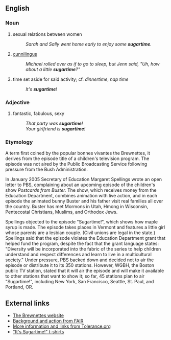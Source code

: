 ==English==
===Noun===
# sexual relations between women
#: ''Sarah and Sally went home early to enjoy some '''sugartime'''.''
# [[cunnilingus]]
#: ''Michael rolled over as if to go to sleep, but Jenn said, "Uh, how about a little '''sugartime'''?"''
# time set aside for said activity; cf. ''dinnertime'', ''nap time''
#: ''It's '''sugartime'''!''

===Adjective===
# fantastic, fabulous, sexy
#: ''That party was '''sugartime'''!''
#: ''Your girlfriend is '''sugartime'''!''

===Etymology===
A term first coined by the popular bonnes vivantes the Brewnettes, it derives from the episode title of a children's television program. The episode was not aired by the Public Broadcasting Service following pressure from the Bush Administration. 

In January 2005 Secretary of Education Margaret Spellings wrote an open letter to PBS, complaining about an upcoming episode of the children's show ''Postcards from Buster.'' The show, which receives money from the Education Department, combines animation with live action, and in each episode the animated bunny Buster and his father visit real families all over the country. Buster has met Mormons in Utah, Hmong in Wisconsin, Pentecostal Christians, Muslims, and Orthodox Jews.

Spellings objected to the episode "Sugartime!", which shows how maple syrup is made. The episode takes places in Vermont and features a little girl whose parents are a lesbian couple. (Civil unions are legal in the state.) Spellings said that the episode violates the Education Department grant that helped fund the program, despite the fact that the grant language states: "Diversity will be incorporated into the fabric of the series to help children understand and respect differences and learn to live in a multicultural society." Under pressure, PBS backed down and decided not to air the episode or distribute it to its 350 stations. However, WGBH, the Boston public TV station, stated that it will air the episode and will make it available to other stations that want to show it; so far, 45 stations plan to air "Sugartime!", including New York, San Francisco, Seattle, St. Paul, and Portland, OR.

==External links==
* [http://www.brewnettes.com The Brewnettes website]
* [http://www.fair.org/activism/pbs-buster.html Background and action from FAIR]
* [http://www.tolerance.org/news/article_tol.jsp?id=1156 More information and links from Tolerance.org]
* [http://www.brewnettes.com/sugartime.html "It's Sugartime!" t-shirts]